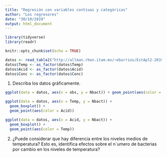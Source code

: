 ```yaml
---
title: "Regresión con variables contiuas y categóricas"
author: "Los regresores"
date: "30/10/2019"
output: html_document
---
```



```r
library(tidyverse)
library(readr)
```


```r
knitr::opts_chunk$set(echo = TRUE)

datos <- read_table2("http://allman.rhon.itam.mx/~ebarrios/EstApl2-2019/controles/control3/bacterias.dat")
datos$Temp <- as_factor(datos$Temp)
datos$Acid <- as_factor(datos$Acid)
datos$Conc <- as_factor(datos$Conc)
```


1. Describa los datos gráficamente.

```r

ggplot(data = datos, aes(x = obs, y = Nbact)) + geom_point(aes(color = Conc)) + facet_grid(Acid ~ Temp)

```
```r

ggplot(data = datos, aes(x = Temp, y = Nbact)) +
  geom_boxplot() + 
  geom_point(aes(color = Acid))

```

```r
ggplot(data = datos, aes(x = Acid, y = Nbact)) +
  geom_boxplot() + 
  geom_point(aes(color = Temp))
```


2. ¿Puede considerar que hay diferencia entre los niveles medios de temperatura? Esto es, identifica efectos sobre el n´umero de bacterias por cambio en los niveles de temperatura?
```r

```

